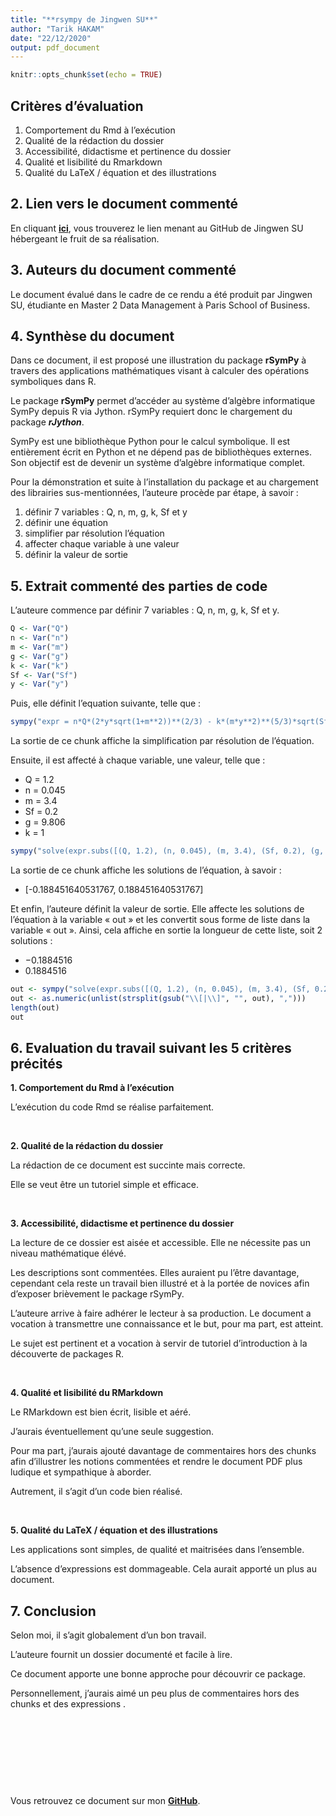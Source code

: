 ```yaml
---
title: "**rsympy de Jingwen SU**"
author: "Tarik HAKAM"
date: "22/12/2020"
output: pdf_document
---
```


```r
knitr::opts_chunk$set(echo = TRUE)
```

## Critères d'évaluation 

1.	Comportement du Rmd à l'exécution
2.	Qualité de la rédaction du dossier
3.	Accessibilité, didactisme et pertinence du dossier
4.	Qualité et lisibilité du Rmarkdown
5.	Qualité du LaTeX / équation et des illustrations


## 2. Lien vers le document commenté

En cliquant [**ici**](https://github.com/Jingwen-su/PSBX/tree/main/Document%20final), vous trouverez le lien menant au GitHub de Jingwen SU hébergeant le fruit de sa réalisation.

## 3. Auteurs du document commenté

Le document évalué dans le cadre de ce rendu a été produit par Jingwen SU, étudiante en Master 2 Data Management à Paris School of Business.

## 4. Synthèse du document

Dans ce document, il est proposé une illustration du package **rSymPy** à travers des applications mathématiques visant à calculer des opérations symboliques dans R.

Le package **rSymPy** permet d'accéder au système d'algèbre informatique SymPy depuis R via Jython. rSymPy requiert donc le chargement du package ***rJython***.

SymPy est une bibliothèque Python pour le calcul symbolique. Il est entièrement écrit en Python et ne dépend pas de bibliothèques externes. Son objectif est de devenir un système d'algèbre informatique complet.

Pour la démonstration et suite à l'installation du package et au chargement des librairies sus-mentionnées, l'auteure procède par étape, à savoir : 

1. définir 7 variables : Q, n, m, g, k, Sf et y
2. définir une équation
3. simplifier par résolution l’équation
4. affecter chaque variable à une valeur
5. définir la valeur de sortie 


## 5. Extrait commenté des parties de code

L'auteure commence par définir 7 variables : Q, n, m, g, k, Sf et y. 

```r
Q <- Var("Q")
n <- Var("n")
m <- Var("m")
g <- Var("g")
k <- Var("k")
Sf <- Var("Sf")
y <- Var("y")
```

Puis, elle définit l’equation suivante, telle que :

\begin{equation}
expr = n \times Q \times (2 \times y \times \sqrt{1+m^2}^{\frac{2}{3}} - k \times (m \times y^2)^{\frac{5}{3}} \times \sqrt{Sf} 
\end{equation}

```r
sympy("expr = n*Q*(2*y*sqrt(1+m**2))**(2/3) - k*(m*y**2)**(5/3)*sqrt(Sf)")
```

La sortie de ce chunk affiche la simplification par résolution de l’équation.

Ensuite, il est affecté à chaque variable, une valeur, telle que : 

- Q = 1.2
- n = 0.045
- m = 3.4
- Sf = 0.2
- g = 9.806
- k = 1

```r
sympy("solve(expr.subs([(Q, 1.2), (n, 0.045), (m, 3.4), (Sf, 0.2), (g, 9.806), (k, 1)]), y)")
```

La sortie de ce chunk affiche les solutions de l’équation, à savoir : 

- [-0.188451640531767, 0.188451640531767]


Et enfin, l'auteure définit la valeur de sortie. Elle affecte les solutions de l’équation à la variable « out » et les convertit sous forme de liste  dans la variable « out ». Ainsi, cela affiche en sortie la longueur de cette liste, soit 2 solutions : 

- $-0.1884516$
- $0.1884516$

```r
out <- sympy("solve(expr.subs([(Q, 1.2), (n, 0.045), (m, 3.4), (Sf, 0.2), (g, 9.806), (k, 1)]), y)")
out <- as.numeric(unlist(strsplit(gsub("\\[|\\]", "", out), ",")))
length(out)
out
```


## 6. Evaluation du travail suivant les 5 critères précités

**1.	Comportement du Rmd à l'exécution**

L'exécution du code Rmd se réalise parfaitement.

\ 

**2.	Qualité de la rédaction du dossier**

La rédaction de ce document est succinte mais correcte.

Elle se  veut être un tutoriel simple et efficace.

\ 

**3.	Accessibilité, didactisme et pertinence du dossier**

La lecture de ce dossier est aisée et accessible. Elle ne nécessite pas un niveau mathématique élévé. 

Les descriptions sont commentées. Elles auraient pu l'être davantage, cependant cela reste un travail bien illustré et à la portée de novices afin d'exposer brièvement le package rSymPy. 

L'auteure arrive à faire adhérer le lecteur à sa production. 
Le document a vocation à transmettre une connaissance et le but, pour ma part, est atteint.

Le sujet est pertinent et a vocation à servir de tutoriel d'introduction à la découverte de packages R.

\ 

**4.	Qualité et lisibilité du RMarkdown**

Le RMarkdown est bien écrit, lisible et aéré. 

J'aurais éventuellement qu'une seule suggestion. 

Pour ma part, j'aurais ajouté davantage de commentaires hors des chunks afin d'illustrer les notions commentées et rendre le document PDF plus ludique et sympathique à aborder.

Autrement, il s'agit d'un code bien réalisé.

\ 

**5.	Qualité du LaTeX / équation et des illustrations**

Les applications sont simples, de qualité et maitrisées dans l'ensemble. 

L'absence d'expressions \LaTeX{} est dommageable. Cela aurait apporté un plus au document.


## 7. Conclusion

Selon moi, il s'agit globalement d'un bon travail. 

L'auteure fournit un dossier documenté et facile à lire.

Ce document apporte une bonne approche pour découvrir ce package. 

Personnellement, j'aurais aimé un peu plus de commentaires hors des chunks et des expressions \LaTeX{}. 

\ 

\ 

\ 

\ 

Vous retrouvez ce document sur mon [**GitHub**](https://github.com/T-Hak/PSBX).
